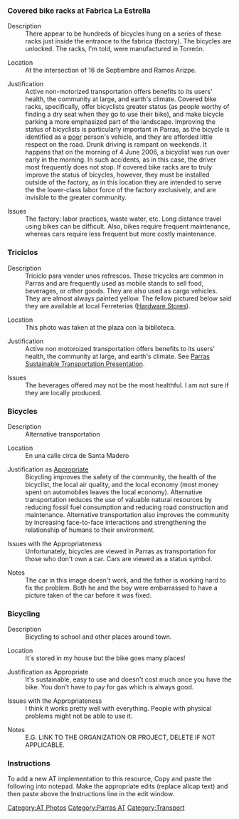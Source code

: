 === Covered bike racks at Fabrica La Estrella ===
;Description
:There appear to be hundreds of bicycles hung on a series of these racks just inside the entrance to the fabrica (factory).  The bicycles are unlocked.  The racks, I'm told, were manufactured in Torreón.

;Location
:At the intersection of 16 de Septiembre and Ramos Arizpe.

;Justification
:Active non-motorized transportation offers benefits to its users' health, the community at large, and earth's climate.  Covered bike racks, specifically, offer bicyclists greater status (as people worthy of finding a dry seat when they go to use their bike), and make bicycle parking a more emphasized part of the landscape.  Improving the status of bicyclists is particularly important in Parras, as the bicycle is identified as a [[poor]] person's vehicle, and they are afforded little respect on the road.  Drunk driving is rampant on weekends.  It happens that on the morning of 4 June 2006, a bicyclist was run over early in the morning.  In such accidents, as in this case, the driver most frequently does not stop.  If covered bike racks are to truly improve the status of bicycles, however, they must be installed outside of the factory, as in this location they are intended to serve the the lower-class labor force of the factory exclusively, and are invisible to the greater community.

;Issues
:The factory: labor practices, waste water, etc.  Long distance travel using bikes can be difficult.  Also, bikes require frequent maintenance, whereas cars require less frequent but more costly maintenance.

{{Gallery
|width=400
|height=300
|lines=0
|Image:Parrasfactoriabikerack.jpg|
|Image:Parrasfactoriabikerack-close.jpg|
}}

=== Triciclos ===
;Description
:Triciclo para vender unos refrescos.  These tricycles are common in Parras and are frequently used as mobile stands to sell food, beverages, or other goods.  They are also used as cargo vehicles.  They are almost always painted yellow.  The fellow pictured below said they are available at local Ferreterias ([[Parras Hardware Stores|Hardware Stores]]).

;Location
:This photo was taken at the plaza con la biblioteca.

;Justification
:Active non motoroized transportation offers benefits to its users' health, the community at large, and earth's climate.  See [[Parras Sustainable Transportation Presentation]].

;Issues
:The beverages offered may not be the most healthful.  I am not sure if they are locally produced.

{{Gallery
|width=277
|height=300
|lines=0
|Image:Tricicleta.jpg|
}}

===Bicycles===
;Description
:Alternative transportation

;Location
:En una calle circa de Santa Madero

;Justification as [[Appropriate]]
:Bicycling improves the safety of the community, the health of the bicyclist, the local air quality, and the local economy (most money spent on automobiles leaves the local economy).  Alternative transportation reduces the use of valuable natural resources by reducing fossil fuel consumption and reducing road construction and maintenance. Alternative transportation also improves the community by increasing face-to-face interactions and strengthening the relationship of humans to their environment.  

;Issues with the Appropriateness
:Unfortunately, bicycles are viewed in Parras as transportation for those who don't own a car.  Cars are viewed as a status symbol.

;Notes
:The car in this image doesn't work, and the father is working hard to fix the problem.  Both he and the boy were embarrassed to have a picture taken of the car before it was fixed.

{{Gallery
|width=400
|height=300
|lines=0
|Image:Trans1.jpg|
}}

===Bicycling===
;Description
:Bicycling to school and other places around town. 

;Location
:It´s stored in my house but the bike goes many places!

;Justification as Appropriate
:It's sustainable, easy to use and doesn't cost much once you have the bike. You don't have to pay for gas which is always good.

;Issues with the Appropriateness
:I think it works pretty well with everything. People with physical problems might not be able to use it.

;Notes
:E.G. LINK TO THE ORGANIZATION OR PROJECT, DELETE IF NOT APPLICABLE.

{{Gallery
|width=400
|height=268
|lines=0
|Image:Parras_bicycle_riding.jpg|
}}

===Instructions===
To add a new AT implementation to this resource, Copy and paste the following into notepad. Make the appropriate edits (replace allcap text) and then paste above the Instructions line in the edit window. 
{{Parras AT}}

[[Category:AT Photos]]
[[Category:Parras AT]]
[[Category:Transport]]